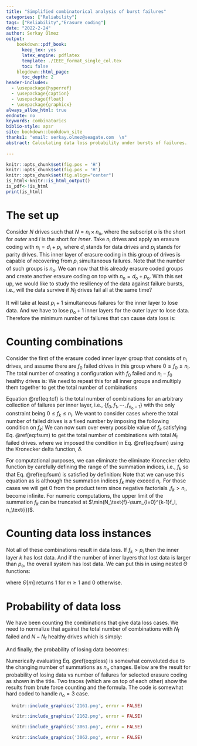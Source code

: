 ```yaml
---
title: "Simplified combinatorical analysis of burst failures"
categories: ["Reliability"]
tags: ["Reliability","Erasure coding"]
date: "2022-2-24"
author: Serkay Ölmez
output:
    bookdown::pdf_book:
      keep_tex: yes
      latex_engine: pdflatex 
      template: ./IEEE_format_single_col.tex
      toc: false
    blogdown::html_page:
      toc_depth: 2
header-includes: 
  - \usepackage{hyperref}
  - \usepackage{caption} 
  - \usepackage{float} 
  - \usepackage{graphicx} 
always_allow_html: true     
endnote: no
keywords: combinatorics
biblio-style: apsr
site: bookdown::bookdown_site
thanks1: "email: serkay.olmez@seagate.com  \n"
abstract: Calculating data loss probability under bursts of failures.
  
---
```




```r
knitr::opts_chunk$set(fig.pos = 'H')
knitr::opts_chunk$set(fig.pos = 'H')
knitr::opts_chunk$set(fig.align="center")
is_html<-knitr::is_html_output()
is_pdf<-!is_html
print(is_html)
```

<div id="TOC" class="tocify" ></div>
<script async src="./jsfiles/math602.js"></script>
# The set up

Consider $N$ drives such that $N=n_\text{i}\times n_\text{o}$, where the subscript *o* is the short for *outer* and *i* is the short for *inner*. Take $n_\text{i}$ drives and apply an erasure coding with $n_\text{i}=d_\text{i}+p_\text{i}$, where $d_\text{i}$ stands for data drives and $p_\text{i}$ stands for parity drives. This inner layer of  erasure coding in this group of drives is capable of recovering from $p_\text{i}$ simultaneous failures. Note that the number of such groups is  $n_\text{o}$. We can now that this already erasure coded groups and create another erasure coding on top with $n_\text{o}=d_\text{o}+p_\text{o}$. With this set up, we would like to study the resiliency of the data against failure bursts, i.e., will the data survive if $N_\text{f}$ drives fail all at the same time? 

It will take at least $p_\text{i}+1$ simultaneous failures for the inner layer to lose data. And we have to lose $p_\text{o}+1$ inner layers for the outer layer to lose data. Therefore the minimum number of failures that can cause data loss is:
\begin{eqnarray}
n_\text{min}=(p_\text{i}+1)\times (p_\text{o}+1)
(\#eq:nmindef)
\end{eqnarray}



# Counting combinations 

Consider the first of the erasure coded inner layer group that consists of   $n_\text{i}$ drives, and assume there are $f_0$ failed drives in this group where $0\leq f_0\leq n_\text{i}$. The total number of creating a configuration with $f_0$ failed  and $n_\text{i}-f_0$ healthy drives is: 
\begin{eqnarray}
\mathcal{C}(f_0)=\frac{n_\text{i}!}{(n_\text{i}-f_0)!f_0!} .
(\#eq:pb0)
\end{eqnarray}
We need to repeat this for all inner groups and multiply them together to get the total number of combinations

\begin{eqnarray}
\mathcal{C}(f_0,f_1,\cdots, f_{n_\text{o}-1})&=& {\displaystyle \prod_{k=0}^{n_\text{o}-1}} \mathcal{C}(f_k)={\displaystyle \prod_{k=0}^{n_\text{o}-1}} \frac{n_\text{i}!}{(n_\text{i}-f_k)!f_k!}
=\left(n_\text{i}!\right)^{n_\text{o}}{\displaystyle \prod_{k=0}^{n_\text{o}-1}} \frac{1}{(n_\text{i}-f_k)!f_k!}.
(\#eq:tcf)
\end{eqnarray}
Equation \@ref(eq:tcf) is the total number of combinations for an arbitrary collection of failures per inner layer, i.e., $\{f_0,f_1,\cdots, f_{n_\text{o}-1}\}$ with the only constraint being $0\leq f_k\leq n_\text{i}$. We want to consider cases where the total number of failed drives is a fixed number by imposing the following condition on  $f_k$: 
\begin{eqnarray}
 \sum_{k=0}^{n_\text{o}-1}f_k= N_\text{f}.
(\#eq:fsum)
\end{eqnarray}
We can now sum over every possible value of $f_k$ satisfying Eq. \@ref(eq:fsum) to get the total number of combinations with total $N_\text{f}$ failed drives.
\begin{eqnarray}
\mathcal{C}&=& \sum_{f_0}\sum_{f_1}\cdots \sum_{f_{n_\text{o}-1}} \mathcal{C}(f_0,f_1,\cdots, f_{n_\text{o}-1}) \delta\left(  \sum_{l=0}^{n_\text{o}-1}f_l- N_\text{f}\right)\nonumber\\
&=& \left(n_\text{i}!\right)^{n_\text{o}}  \sum_{f_0}\sum_{f_1}\cdots \sum_{f_{n_\text{o}-1}} {\displaystyle \prod_{k=0}^{n_\text{o}-1}} \frac{1}{(n_\text{i}-f_k)!f_k!} \delta\left(  \sum_{l=0}^{n_\text{o}-1}f_l- N_\text{f}\right),
(\#eq:tcfs)
\end{eqnarray}
where we imposed the condition in Eq. \@ref(eq:fsum) using the Kronecker delta function, $\delta$. 


For computational purposes, we can eliminate the eliminate  Kronecker delta function by carefully defining the range of the summation indices, i.e., $f_k$ so that Eq. \@ref(eq:fsum) is satisfied by definition:
\begin{eqnarray}
\mathcal{C}&=& \left(n_\text{i}!\right)^{n_\text{o}}  \sum_{f_0=0}^{N_\text{f}}\sum_{f_1=0}^{N_\text{f}-f_0}\cdots \sum_{f_{n_\text{o}-2}=0}^{N_\text{f}-\sum_{l=0}^{n_\text{o}-3}f_l} {\displaystyle \prod_{k=0}^{n_\text{o}-1}} \frac{1}{(n_\text{i}-f_k)!f_k!}\bigg\rvert_{f_{ n_\text{o}-1=N_\text{f}-\sum_{l=0}^{n_\text{o}-2}f_l}}.
(\#eq:tcfs2)
\end{eqnarray}
Note that we can use this equation as is  although the summation indices $f_k$  may exceed $n_\text{i}$. For those cases we will get $0$ from the product term since negative factorials  ,$f_k>n_\text{i}$, become infinite. For numeric computations, the upper limit of the summation $f_k$ can be truncated at $\min(N_\text{f}-\sum_{l=0}^{k-1}f_l, n_\text{i})$.

# Counting data loss instances

Not all of these combinations result in data loss. If $f_k>p_\text{i}$ then the inner layer $k$ has lost data. And if the number of inner layers that lost data is larger than $p_\text{o}$, the overall system has lost data. We can put this in using nested $\Theta$ functions:

\begin{eqnarray}
\text{Data Loss}&=& \Theta\left[  \sum_{l=0}^{n_\text{o}-1}  \Theta \left[f_l-p_\text{i} \right]-p_\text{o}     \right],
(\#eq:theta)
\end{eqnarray}
where $\Theta[m]$ returns $1$ for $m\geq 1$ and $0$ otherwise. 

# Probability of data loss

We have been counting the combinations that give data loss cases. We need to normalize that against the total number of combinations with $N_\text{f}$ failed  and $N-N_\text{f}$ healthy drives which is simply:

\begin{eqnarray}
\mathcal{C}_\text{T}=\frac{N!}{(N-N_\text{f})!N_\text{f}!}.
(\#eq:pb0)
\end{eqnarray}

And finally, the probability of losing data becomes:

\begin{eqnarray}
\mathcal{P}&=&\frac{\mathcal{C}_\text{DL}}{\mathcal{C}_\text{T}}\nonumber\\
&=& \frac{(N-N_\text{f})!N_\text{f}! \left(n_\text{i}!\right)^{n_\text{o}}}{ N!}  \sum_{f_0=0}^{N_\text{f}}\sum_{f_1=0}^{N_\text{f}-f_0}\cdots \sum_{f_{n_\text{o}-2}=0}^{N_\text{f}-\sum_{l=0}^{n_\text{o}-3}f_l} {\displaystyle \prod_{k=0}^{n_\text{o}-1}} \frac{\Theta\left[  \sum_{l=0}^{n_\text{o}-1}  \Theta \left[f_l-p_\text{i} \right]-p_\text{o}     \right]}{(n_\text{i}-f_k)!f_k!}\bigg\rvert_{f_{ n_\text{o}-1=N_\text{f}-\sum_{l=0}^{n_\text{o}-2}f_l}}.
(\#eq:ploss)
\end{eqnarray}

Numerically evaluating Eq. \@ref(eq:ploss) is somewhat convoluted due to the changing number of summations as $n_\text{o}$ changes. Below are the result for probability of losing data vs number of failures for selected erasure coding as shown in the title. Two traces (which are on top of each other) show the results from brute force counting and the formula. The code is somewhat hard coded to handle $n_\text{o}=3$ case.

```r
  knitr::include_graphics('2161.png', error = FALSE)
```

```r
  knitr::include_graphics('2162.png', error = FALSE)
```


```r
  knitr::include_graphics('3061.png', error = FALSE)
```


```r
  knitr::include_graphics('3062.png', error = FALSE)
```








<script>
   window.PlotlyConfig = {MathJaxConfig: 'local'}
</script>


  

<script src="./jsfiles/jquery-1.11.3/jquery.min.js"></script>
<script src="./jsfiles/jqueryui-1.11.4/jquery-ui.min.js"></script>
<script src="./jsfiles/tocify-1.9.1/jquery.tocify_modif.js"></script>
<script async src="./jsfiles/math-code.js"> </script>

<script src="./jsfiles/nouislider.min.js"></script>
<script src="./jsfiles/wNumb.js"></script>
<script src="./jsfiles/raphael.min.js"></script>
<script src="./jsfiles/flowchart-latest.js"></script>








<script id="rendered-js">
    $(document).ready(function () {
        
        $(".js--btn-more").click(function () {
        $(this).parent().toggleClass("is--expanded");
        $(this).toggleClass("is--visible");
        $(this).next().toggleClass("is--visible");
    
        });
        $(".js--btn-less").click(function () {
        $(this).parent().toggleClass("is--expanded");
        $(this).toggleClass("is--visible");
        $(this).prev().toggleClass("is--visible");
        });
        
    });
</script>

<script>
  
  function myFunction(inputid) {
    const copyText = document.getElementById(inputid).textContent;
    const textArea = document.createElement('textarea');
    textArea.textContent = copyText;
    document.body.append(textArea);
    textArea.select();
    document.execCommand("copy");
    document.getElementsByTagName("textarea")[0].remove();
    
    var div2 = document.getElementById(inputid.concat("copied"));
    div2.className = "show";div2.style = "block";

    setTimeout(function () {div2.className = 'hide';div2.style = "none"}, 1000);
    
  }
</script>





<link rel="stylesheet" href="./css/style.css"/>
<link href="./css/fontawesome-free-5.13.0-web/css/all.min.css" rel="stylesheet" />
<link rel="stylesheet" href="./css/nouislider.min.css"/> 
<link href="./css/jquery.tocify_modified.css" rel="stylesheet" />






<script type="text/javascript" async
  src="https://cdnjs.cloudflare.com/ajax/libs/mathjax/2.7.1/MathJax.js?config=TeX-AMS-MML_SVG">
</script>

<script>
   window.PlotlyConfig = {MathJaxConfig: 'local'}
</script>

<script src="./jsfiles/plotly-1.52.3.min.js"></script>
            



<script>
    // move toc-ignore selectors from section div to header
    $('div.section.toc-ignore')
        .removeClass('toc-ignore')
        .children('h1,h2,h3,h4,h5').addClass('toc-ignore');
    // establish options
    var options = {
      selectors: "h1,h2",
      theme: "bootstrap3",
      context: '.article-container',
      hashGenerator: function (text) {
        return text.replace(/[.\\/?&!#<>]/g, '').replace(/\s/g, '_').toLowerCase();
      },
      ignoreSelector: ".toc-ignore",
      scrollTo: 0
    };
    options.showAndHide = true;
    options.smoothScroll = true;
    // tocify
    var toc = $("#TOC").tocify(options).data("toc-tocify");
</script>




<script>


function choosenk(n, k) {
     if ((typeof n !== 'number') || (typeof k !== 'number')) 
  return false; 
    var coeff = 1;
    for (var x = n-k+1; x <= n; x++) coeff *= x;
    for (x = 1; x <= k; x++) coeff /= x;
    return coeff;
}

function update_fields() {

di=parseInt(document.getElementById('datai').value)
pi=parseInt(document.getElementById('parityi').value)
ni=di+pi
innercomb=choosenk(ni,pi+1)
$('#innercomb').text(innercomb)

dout=parseInt(document.getElementById('datao').value)
pout=parseInt(document.getElementById('parityo').value)
nout=dout+pout


$('#ndrives').text(ni*nout)

outercomb=choosenk(nout,pout+1)
$('#outercomb').text(outercomb)


ndl=outercomb*math.pow(innercomb,pout+1)


$('#theresultnmin').text(ndl)

nf=(pi+1)*(pout+1)

$('#nfailures').text(nf)
ndrives=ni*nout
console.log("ndrives:"+ndrives+", nf:"+nf)
ntotal=choosenk(ndrives,nf)
$('#ntotal').text(ntotal)

$('#prob').text(math.round(10000*ndl/ntotal)/100+"%")


}




$(".myinputclass").on("change", function(){

  
update_fields()
  

});

</script>


<script>
setTimeout(function () {


update_fields()  
}, 1000); 
</script>
    
